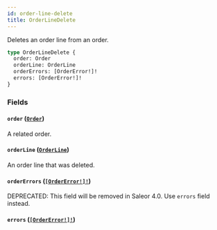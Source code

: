 ```yaml
---
id: order-line-delete
title: OrderLineDelete
---
```


Deletes an order line from an order.

```graphql
type OrderLineDelete {
  order: Order
  orderLine: OrderLine
  orderErrors: [OrderError!]!
  errors: [OrderError!]!
}
```

### Fields

#### `order` ([`Order`](/developer/api-reference/objects/order))

A related order.

#### `orderLine` ([`OrderLine`](/developer/api-reference/objects/order-line))

An order line that was deleted.

#### `orderErrors` ([`[OrderError!]!`](/developer/api-reference/objects/order-error))

<span class="badge badge--warning">DEPRECATED: This field will be removed in Saleor 4.0. Use `errors` field instead.</span>

#### `errors` ([`[OrderError!]!`](/developer/api-reference/objects/order-error))

